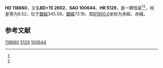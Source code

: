 {{Starbox begin
| name = HD 118660
}}
{{Starbox observe
| epoch = [[J2000.0|J2000.0]]
| constell = {{星座名待查}}<ref name=SIMBAD>{{cite web
 | url=http://simbad.u-strasbg.fr/simbad/sim-id?Ident=HR+5129
 | title=Pulsating variable Star
 | publisher=Centre de Données astronomiques de Strasbourg
 | work=SIMBAD
 | accessdate=2012-07-13
 | archive-date=2016-03-18
 | archive-url=https://web.archive.org/web/20160318003837/http://simbad.u-strasbg.fr/simbad/sim-id?Ident=HR+5129
 | dead-url=no
 }}</ref><ref name=DATA>{{cite web
 | url=http://vizier.u-strasbg.fr/viz-bin/VizieR-5?-out.add=.&-source=5050&-corr=PK=HR&-out.max=9999&HR=5129
 | title=VizieR Detailed Page
 | accessdate=2012-07-13
 | archive-date=2016-03-05
 | archive-url=https://web.archive.org/web/20160305052252/http://vizier.u-strasbg.fr/viz-bin/VizieR-5?-out.add=.&-source=5050&-corr=PK=HR&-out.max=9999&HR=5129
 | dead-url=no
 }}</ref>
| 星官 = 
| ra = {{RA|13|38|7.9}}<ref name=SIMBAD /><ref name=DATA />
| dec = {{DEC|+14|18|6}}<ref name=SIMBAD /><ref name=DATA />
| appmag_v = 6.52<ref name=SIMBAD /><ref name=DATA />
}}
{{Starbox character
| class = A9V s<ref name=SIMBAD /><ref name=DATA />
| b-v = 0.25<ref name=SIMBAD /><ref name=DATA />
| u-b = 0.11<ref name=SIMBAD /><ref name=DATA />
| r-i = <ref name=SIMBAD /><ref name=DATA />
| variable = 
}}
{{Starbox astrometry
| radial_v = 0.11
| prop_mo_ra = -2
| parallax = 
| p_error = 
}}
{{Starbox catalog
| names =BD+15 2602，[[SAO星表|SAO]] 100644，[[HD星表|HD]] 118660，[[HR星表|HR]] 5129}}
{{Starbox reference |Simbad=HR+5129}}
{{Starbox end}}

'''HD 118660'''，又名'''BD+15 2602'''，'''SAO 100644'''、'''HR 5129'''，是一颗恒星<ref name=SIMBAD /><ref name=DATA />，视星等为6.52，位于[[銀道座標系|銀經]]345.58，[[銀道座標系|銀緯]]73.18，其[[B1900.0|B1900.0]]坐标为赤經{{RA|13|33|14.3}}，赤緯{{DEC|+14|73.18|41}}。

== 参考文献 ==
{{reflist}}

{{star-stub}}

[[Category:HD和HDE天體|118660]]
[[Category:HR天體|5129]]
[[Category:SAO天體|100644]]